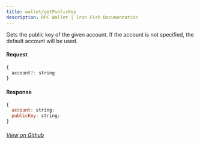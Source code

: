 ```yaml
---
title: wallet/getPublicKey
description: RPC Wallet | Iron Fish Documentation
---
```


Gets the public key of the given account. If the account is not specified, the default account will be used.

#### Request

```js
{
  account?: string
}
```

#### Response

```js
{
  account: string;
  publicKey: string;
}
```

###### [View on Github](https://github.com/iron-fish/ironfish/blob/master/ironfish/src/rpc/routes/wallet/getPublicKey.ts)

